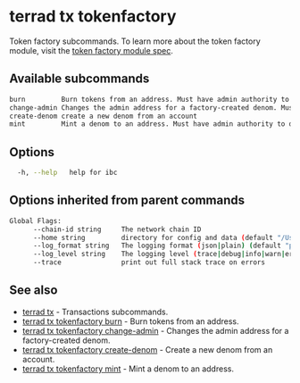 # terrad tx tokenfactory

Token factory subcommands. To learn more about the token factory module, visit the [token factory module spec](../../../../module-specifications/spec-token-factory.mdx).

## Available subcommands

```sh Terrad
burn         Burn tokens from an address. Must have admin authority to do so.
change-admin Changes the admin address for a factory-created denom. Must have admin authority to do so.
create-denom create a new denom from an account
mint         Mint a denom to an address. Must have admin authority to do so.   
```

## Options

```sh Terrad
  -h, --help   help for ibc
```

## Options inherited from parent commands

```sh Terrad
Global Flags:
      --chain-id string     The network chain ID
      --home string         directory for config and data (default "/Users/.terra")
      --log_format string   The logging format (json|plain) (default "plain")
      --log_level string    The logging level (trace|debug|info|warn|error|fatal|panic) (default "info")
      --trace               print out full stack trace on errors
```

## See also

* [terrad tx](../terrad_tx.mdx)	 - Transactions subcommands.
* [terrad tx tokenfactory burn](./terrad_tx_tokenfactory_burn.mdx)	 - Burn tokens from an address.
* [terrad tx tokenfactory change-admin](./terrad_tx_tokenfactory_change-admin.mdx)	 - Changes the admin address for a factory-created denom.
* [terrad tx tokenfactory create-denom](./terrad_tx_tokenfactory_create-denom.mdx)	 - Create a new denom from an account. 
* [terrad tx tokenfactory mint](./terrad_tx_tokenfactory_mint.mdx)	 - Mint a denom to an address. 

